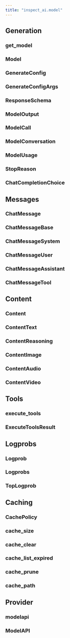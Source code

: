 ```yaml
---
title: "inspect_ai.model"
---
```


## Generation

### get_model
### Model
### GenerateConfig
### GenerateConfigArgs
### ResponseSchema
### ModelOutput
### ModelCall
### ModelConversation
### ModelUsage
### StopReason
### ChatCompletionChoice

## Messages

### ChatMessage
### ChatMessageBase
### ChatMessageSystem
### ChatMessageUser
### ChatMessageAssistant
### ChatMessageTool

## Content

### Content
### ContentText
### ContentReasoning
### ContentImage
### ContentAudio
### ContentVideo

## Tools

### execute_tools
### ExecuteToolsResult

## Logprobs

### Logprob
### Logprobs
### TopLogprob

## Caching

### CachePolicy
### cache_size
### cache_clear
### cache_list_expired
### cache_prune
### cache_path

## Provider

### modelapi
### ModelAPI



